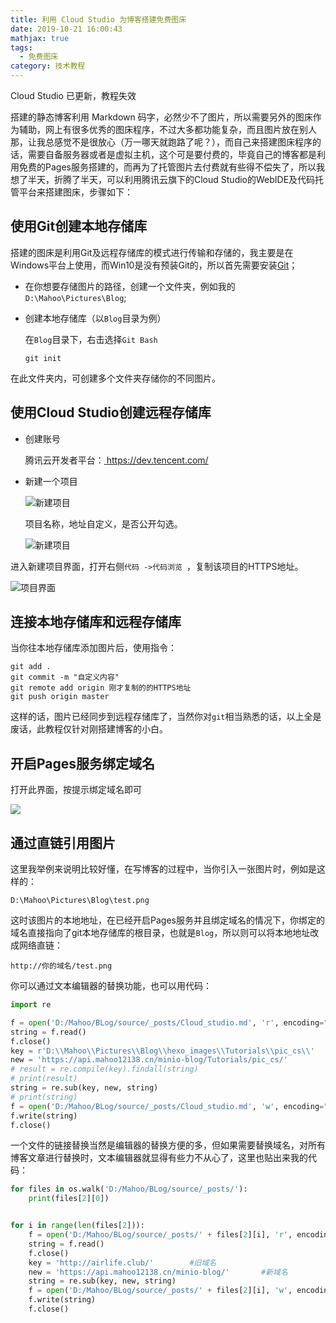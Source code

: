 ```yaml
---
title: 利用 Cloud Studio 为博客搭建免费图床
date: 2019-10-21 16:00:43
mathjax: true
tags:
  - 免费图床
category: 技术教程
---
```


Cloud Studio 已更新，教程失效

搭建的静态博客利用 Markdown 码字，必然少不了图片，所以需要另外的图床作为辅助，网上有很多优秀的图床程序，不过大多都功能复杂，而且图片放在别人那，让我总感觉不是很放心（万一哪天就跑路了呢？），而自己来搭建图床程序的话，需要自备服务器或者是虚拟主机，这个可是要付费的，毕竟自己的博客都是利用免费的Pages服务搭建的，而再为了托管图片去付费就有些得不偿失了，所以我想了半天，折腾了半天，可以利用腾讯云旗下的Cloud Studio的WebIDE及代码托管平台来搭建图床，步骤如下：

## 使用Git创建本地存储库

搭建的图床是利用Git及远程存储库的模式进行传输和存储的，我主要是在Windows平台上使用，而Win10是没有预装Git的，所以首先需要安装[Git](https://git-scm.com/)；

- 在你想要存储图片的路径，创建一个文件夹，例如我的 `D:\Mahoo\Pictures\Blog`;

- 创建本地存储库（以`Blog`目录为例）

  在`Blog`目录下，右击选择`Git Bash`

  ```shell
  git init
  ```

在此文件夹内，可创建多个文件夹存储你的不同图片。

## 使用Cloud Studio创建远程存储库

- 创建账号

  腾讯云开发者平台：[ https://dev.tencent.com/ ](https://dev.tencent.com/)

- 新建一个项目

  ![新建项目](https://api.mahoo12138.cn/minio-blog/Tutorials/pic_cs/new.png)

  项目名称，地址自定义，是否公开勾选。

  ![新建项目](https://api.mahoo12138.cn/minio-blog/Tutorials/pic_cs/new1.png)

进入新建项目界面，打开右侧`代码 ->代码浏览 `，复制该项目的HTTPS地址。

![项目界面](https://api.mahoo12138.cn/minio-blog/Tutorials/pic_cs/new2.png)

## 连接本地存储库和远程存储库

当你往本地存储库添加图片后，使用指令：

```shell
git add .
git commit -m "自定义内容"
git remote add origin 刚才复制的的HTTPS地址
git push origin master
```

这样的话，图片已经同步到远程存储库了，当然你对`git`相当熟悉的话，以上全是废话，此教程仅针对刚搭建博客的小白。

## 开启Pages服务绑定域名

打开此界面，按提示绑定域名即可

![](https://api.mahoo12138.cn/minio-blog/Tutorials/pic_cs/pages.png)

## 通过直链引用图片

这里我举例来说明比较好懂，在写博客的过程中，当你引入一张图片时，例如是这样的：

```shell
D:\Mahoo\Pictures\Blog\test.png
```

这时该图片的本地地址，在已经开启Pages服务并且绑定域名的情况下，你绑定的域名直接指向了git本地存储库的根目录，也就是`Blog`，所以则可以将本地地址改成网络直链：

```shell
http://你的域名/test.png
```

你可以通过文本编辑器的替换功能，也可以用代码：

```python
import re

f = open('D:/Mahoo/BLog/source/_posts/Cloud_studio.md', 'r', encoding="utf-8")
string = f.read()
f.close()
key = r'D:\\Mahoo\\Pictures\\Blog\\hexo_images\\Tutorials\\pic_cs\\'
new = 'https://api.mahoo12138.cn/minio-blog/Tutorials/pic_cs/'
# result = re.compile(key).findall(string)
# print(result)
string = re.sub(key, new, string)
# print(string)
f = open('D:/Mahoo/BLog/source/_posts/Cloud_studio.md', 'w', encoding="utf-8")
f.write(string)
f.close()
```

一个文件的链接替换当然是编辑器的替换方便的多，但如果需要替换域名，对所有博客文章进行替换时，文本编辑器就显得有些力不从心了，这里也贴出来我的代码：

```python
for files in os.walk('D:/Mahoo/BLog/source/_posts/'):
    print(files[2][0])


for i in range(len(files[2])):
    f = open('D:/Mahoo/BLog/source/_posts/' + files[2][i], 'r', encoding="utf-8")
    string = f.read()
    f.close()
    key = 'http://airlife.club/'		#旧域名
    new = 'https://api.mahoo12138.cn/minio-blog/'		#新域名
    string = re.sub(key, new, string)
    f = open('D:/Mahoo/BLog/source/_posts/' + files[2][i], 'w', encoding="utf-8")
    f.write(string)
    f.close()
```
